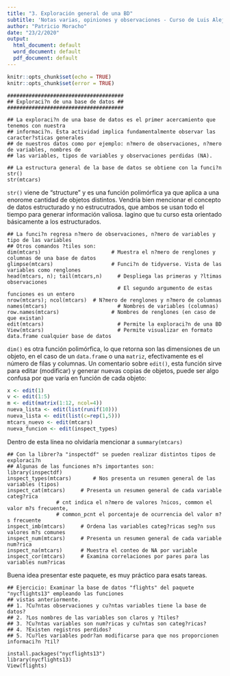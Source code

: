 ```yaml
---
title: "3. Exploración general de una BD"
subtitle: 'Notas varias, opiniones y observaciones - Curso de Luis Alejandro Carrera'
author: "Patricio Moracho"
date: "23/2/2020"
output:
  html_document: default
  word_document: default
  pdf_document: default
---
```

  
```r
knitr::opts_chunk$set(echo = TRUE)
knitr::opts_chunk$set(error = TRUE)
```

```
######################################
## Exploraci?n de una base de datos ##
######################################

## La exploraci?n de una base de datos es el primer acercamiento que tenemos con nuestra 
## informaci?n. Esta actividad implica fundamentalmente observar las caracter?sticas generales
## de nuestros datos como por ejemplo: n?mero de observaciones, n?mero de variables, nombres de
## las variables, tipos de variables y observaciones perdidas (NA).

## La estructura general de la base de datos se obtiene con la funci?n str()
str(mtcars)
```

`str()` viene de "structure" y es una función polimórfica ya que aplica a una enorome cantidad de objetos distintos. Vendría bien mencionar el concepto de datos estructurado y no estrucutrados, que ambos se usan todo el tiempo para generar información valiosa. Iagino que tu curso esta orientado básicamente a los estructurados.

```
## La funci?n regresa n?mero de observaciones, n?mero de variables y tipo de las variables
## Otros comandos ?tiles son:
dim(mtcars)				          # Muestra el n?mero de renglones y columnas de una base de datos
glimpse(mtcars)				      # Funci?n de tidyverse. Vista de las variables como renglones
head(mtcars, n); tail(mtcars,n)		# Despliega las primeras y ?ltimas observaciones
				                  	# El segundo argumento de estas funciones es un entero
nrow(mtcars); ncol(mtcars)  # N?mero de renglones y n?mero de columnas
names(mtcars)				        # Nombres de variables (columnas)
row.names(mtcars)			      # Nombres de renglones (en caso de que existan)
edit(mtcars)				        # Permite la exploraci?n de una BD
View(mtcars) 			        	# Permite visualizar en formato data.frame cualquier base de datos
```
`dim()` es otra función polimórfica, lo que retorna son las dimensiones de un objeto, en el caso de un `data.frame` o una `matriz`, efectivamente es el número de filas y columnas.  Un comentario sobre `edit()`, esta función sirve para editar (modificar) y generar nuevas copias de  objetos, puede ser algo confusa por que varía en función de cada objeto:


```r

x <- edit(1)
v <- edit(1:5)
m <- edit(matrix(1:12, ncol=4))
nueva_lista <- edit(list(runif(10)))
nueva_lista <- edit(list(c=rep(1,5)))
mtcars_nuevo <- edit(mtcars)
nueva_funcion <- edit(inspect_types)
```

Dentro de esta línea no olvidaría mencionar a `summary(mtcars)`

```
## Con la librer?a "inspectdf" se pueden realizar distintos tipos de exploraci?n
## Algunas de las funciones m?s importantes son:
library(inspectdf)
inspect_types(mtcars)		# Nos presenta un resumen general de las variables (tipos)
inspect_cat(mtcars)		# Presenta un resumen general de cada variable categ?rica
				# cnt indica el n?mero de valores ?nicos, common el valor m?s frecuente,
				# common_pcnt el porcentaje de ocurrencia del valor m?s frecuente
inspect_imb(mtcars)		# Ordena las variables categ?ricas seg?n sus valores m?s comunes
inspect_num(mtcars)		# Presenta un resumen general de cada variable num?rica
inspect_na(mtcars)		# Muestra el conteo de NA por variable
inspect_cor(mtcars)		# Examina correlaciones por pares para las variables num?ricas
```

Buena idea presentar este paquete, es muy práctico para esats tareas.

```
## Ejercicio: Examinar la base de datos "flights" del paquete "nycflights13" empleando las funciones
## vistas anteriormente. 
## 1. ?Cu?ntas observaciones y cu?ntas variables tiene la base de datos?
## 2. ?Los nombres de las variables son claros y ?tiles?
## 3. ?Cu?ntas variables son num?ricas y cu?ntas son categ?ricas?
## 4. ?Existen registros perdidos?
## 5. ?Cu?les variables podr?an modificarse para que nos proporcionen informaci?n ?til? 

install.packages("nycflights13")
library(nycflights13)
View(flights)
```